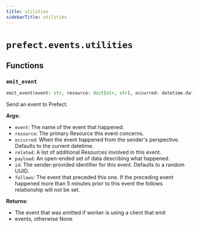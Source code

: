 ```yaml
---
title: utilities
sidebarTitle: utilities
---
```


# `prefect.events.utilities`

## Functions

### `emit_event` <sup><a href="https://github.com/prefecthq/prefect/blob/main/src/prefect/events/utilities.py#L28" target="_blank"><Icon icon="github" style="width: 14px; height: 14px;" /></a></sup>

```python
emit_event(event: str, resource: dict[str, str], occurred: datetime.datetime | None = None, related: list[dict[str, str]] | list[RelatedResource] | None = None, payload: dict[str, Any] | None = None, id: UUID | None = None, follows: Event | None = None, **kwargs: dict[str, Any] | None) -> Event | None
```


Send an event to Prefect.

**Args:**
- `event`: The name of the event that happened.
- `resource`: The primary Resource this event concerns.
- `occurred`: When the event happened from the sender's perspective.
      Defaults to the current datetime.
- `related`: A list of additional Resources involved in this event.
- `payload`: An open-ended set of data describing what happened.
- `id`: The sender-provided identifier for this event. Defaults to a random
UUID.
- `follows`: The event that preceded this one. If the preceding event
happened more than 5 minutes prior to this event the follows
relationship will not be set.

**Returns:**
- The event that was emitted if worker is using a client that emit
- events, otherwise None

